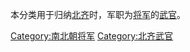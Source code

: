 本分类用于归纳[[北齐|北齐]]时，军职为[[將軍_(中國古代)|将军]]的[[武官|武官]]。

[[Category:南北朝将军|Category:南北朝将军]]
[[Category:北齐武官|Category:北齐武官]]
